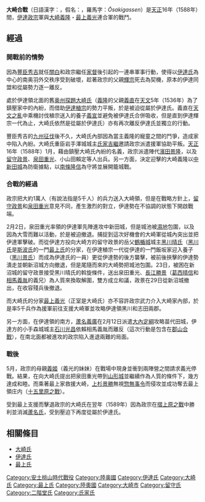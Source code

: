 {{Infobox Military Conflict
|conflict=大崎合戰
|partof=[[日本戰國時代|日本戰國時代]]
|image=
|caption=
|date=1588年
|place=陸奥國加美郡
|casus=
|territory=
|result=大崎・最上連合軍勝利
|combatant1=伊達軍[[image:Take_ni_Suzume.svg|15pxpx]]
|combatant2=大崎・最上連合軍
|combatant3=
|commander1=[[濱田景隆|濱田景隆]]<br>[[留守政景|留守政景]]<br>[[泉田重光|泉田重光]]<br>[[氏家吉繼|氏家吉繼]]
|commander2=[[大崎義隆|大崎義隆]]<br>[[南條隆信|南條隆信]]<br>[[黑川晴氏|黑川晴氏]]<br>[[最上義光|最上義光]]
|commander3=
|strength1=不明
|strength2=不明
|strength3=
|casualties1=不明
|casualties2=不明
|casualties3=
|notes=
}}
'''大崎合戰'''（日語漢字：{{lang|ja|大崎合戦}}，假名：{{lang|ja|おおさきがっせん}}，羅馬字：''Ōsakigassen''）是[[天正_(日本)|天正]]16年（1588年）間，[[伊達政宗|伊達政宗]]軍與[[大崎義隆|大崎義隆]]・[[最上義光|最上義光]]連合軍的戰鬥。

== 經過 ==
=== 開戰前的情勢 ===
因為[[豐臣秀吉|豐臣秀吉]]就任[[關白|關白]]和政宗繼任[[家督|家督]]後引起的一連串軍事行動，使得以[[伊達氏|伊達氏]]為中心的南奥羽外交秩序受到破壞，趁著政宗的父親[[伊達輝宗|輝宗]]死去為契機，原本的伊達同盟和從屬勢力逐一離反。

處於伊達領北面的舊[[奥州探題|奥州探題]][[大崎氏|大崎氏]]（[[大崎義隆|義隆]]的父親[[大崎義直|義直]]在[[天文_(後奈良天皇)|天文]]5年（1536年）為了鎮壓家中的內紛，而借助[[伊達稙宗|伊達稙宗]]的勢力平叛，於是被迫從屬於伊達氏。義直在[[天文之亂|天文之亂]]中乘機討伐稙宗送入的養子[[大崎義宣|義宣]]並避免被伊達氏合併吸收，但是直到伊達輝宗一代為止，大崎氏依然是從屬於伊達氏）亦有再次離反伊達氏並獨立的行動。

豐臣秀吉的[[九州征伐|九州征伐]]後不久，大崎氏內部因為當主義隆的寵童之間的鬥爭，造成家中陷入內紛。大崎氏重臣岩手澤城城主[[氏家吉繼|氏家吉繼]]邀請政宗派遣援軍協助平叛。[[天正_(日本)|天正]]16年（1588年）1月，藉由鎮壓大崎氏內紛的名義，政宗派遣陣代[[濱田景隆|濱田景隆]]，以及[[留守政景|留守政景]]、[[泉田重光|泉田重光]]、小山田賴定等人出兵。另一方面，決定迎擊的大崎義隆以[[中新田城|中新田城]]為防衛據點，以[[南條隆信|南條隆信]]為守將並展開籠城戰。

=== 合戰的經過 ===
政宗把大約1萬人（有說法指是5千人）的兵力送入大崎領，但是在戰略方針上，[[留守政景|留守政景]]和[[泉田重光|泉田重光]]意見不同，產生激烈的對立，伊達勢在不協調的狀態下開啟戰端。

2月2日，泉田重光率領的伊達軍先陣進攻中新田城，但是城池被[[濕地|濕地]]包圍，以及因為大雪而難以活動，於是被迫撤退。捕捉到這次好機會的大崎軍從城內突出並把伊達軍擊破。而從伊達方投向大崎方的留守政景的岳父[[鶴楯城|鶴楯城]]城主[[黑川晴氏|黑川晴氏]]（[[黑川氏|黑川氏]]是[[斯波氏|斯波氏]]的一門[[最上氏|最上氏]]的分家，在伊達稙宗一代從伊達的一門飯坂家迎入養子（[[黑川景氏|黑川景氏]]）而成為伊達氏的一員）更從伊達勢的後方襲擊，被前後挾擊的伊達勢潰走並朝新沼城方向撤退，但是尾隨而來的大崎勢把城池包圍。23日，被困在新沼城的留守政景接受黑川晴氏的斡旋條件，送出泉田重光、[[長江勝景|長江勝景]]（[[葛西晴信|葛西晴信]]和[[相馬義胤|相馬義胤]]的義兄）為人質來換取解圍，雙方成立和議，政景在29日從新沼城撤出，在收容殘兵後撤退。

而大崎氏的分家[[最上義光|最上義光]]（正室是大崎氏）亦不容許政宗武力介入大崎家內部，於是率5千兵作為援軍前往支援大崎軍並攻略伊達領黑川和志田兩郡。

另一方面，在伊達領的南方，[[蘆名義廣|蘆名義廣]]在2月12日派遣[[大內定綱|大內定綱]]攻略苗代田城，伊達方的小手森城城主[[石川光昌|石川光昌]]依賴相馬義胤而離反（這次行動是包含在[[郡山合戰|郡山合戰]]），在南北面都被進攻的政宗陷入進退兩難的局面。

=== 戰後 ===
5月，政宗的母親[[義姬|義姬]]（義光的妹妹）在戰場中現身並衝到兩陣營之間請求義光停戰。結果，在向大崎氏提出把泉田重光帶到[[山形城|山形城]]並繼續作為人質的條件下，幾方達成和睦。而乘著最上家救援大崎，[[上杉景勝|上杉景勝]]無視[[惣無事令|惣無事令]]而侵攻並成功奪去最上領庄内（[[十五里原之戰|十五里原之戰]]）。

受到最上支援而擊退政宗的大崎氏在翌年（1589年）因為政宗在[[摺上原之戰|摺上原之戰]]中勝利並消滅[[蘆名氏|蘆名氏]]，受到壓迫下再度從屬於伊達氏。

== 相關條目 ==
*[[大崎氏|大崎氏]]
*[[伊達氏|伊達氏]]
*[[最上氏|最上氏]]

[[Category:安土桃山時代戰役|Category:安土桃山時代戰役]]
[[Category:陸奥國|Category:陸奥國]]
[[Category:伊達氏|Category:伊達氏]]
[[Category:大崎氏|Category:大崎氏]]
[[Category:最上氏|Category:最上氏]]
[[Category:陸奧國|Category:陸奧國]]
[[Category:大崎市|Category:大崎市]]
[[Category:留守氏|Category:留守氏]]
[[Category:二階堂氏|Category:二階堂氏]]
[[Category:氏家氏|Category:氏家氏]]